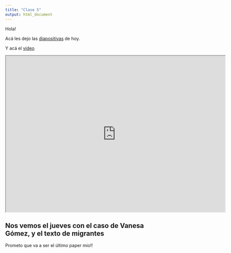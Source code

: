 ```yaml
---
title: "Clase 5"
output: html_document
---
```

Hola!

Acá les dejo las [diapositivas](https://ajlcclase5.netlify.app/) de hoy.


Y acá el [video](https://drive.google.com/file/d/1fsW50uWyQMpgwet1WEoaUi_TqqPkXPsl/view?usp=sharing)

<iframe src="https://drive.google.com/file/d/1fsW50uWyQMpgwet1WEoaUi_TqqPkXPsl/preview" width="700" height="500"></iframe>

## Nos vemos el jueves con el caso de Vanesa Gómez, y el texto de migrantes
Prometo que va a ser el último paper mio!! 